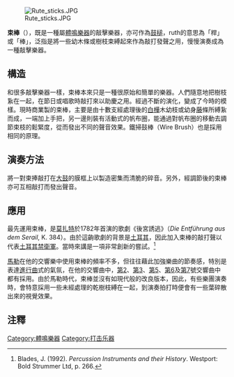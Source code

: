 {{otheruses|subject=一種樂器|other=古羅馬時期作為國王權力的代表物|束棒}}
[[Image:Rute_sticks.JPG|thumb]]

'''束棒'''（{{lang-de|Ruth 或 Ruthe}}），既是一種屬[[體鳴樂器|體鳴樂器]]的敲擊樂器，亦可作為[[鼓槌|鼓槌]]，ruth的意思為「桿」或「棒」，泛指是將一些幼木條或樹枝束縛起來作為敲打發聲之用，慢慢演奏成為一種敲擊樂器。

==構造==
和很多敲擊樂器一樣，束棒本來只是一種很原始和簡單的樂器。人們隨意地把樹枝紥在一起，在節日或唱歌時敲打來以助慶之用。經過不斷的演化，變成了今時的模樣。現時商業製的束棒，主要是由十數支經處理後的[[白樺|白樺]]木幼枝或幼身[[藤|藤]]條所縛紥而成，一端加上手把，另一邊則裝有活動式的帆布圈，能通過對帆布圈的移動去調節束枝的鬆緊度，從而發出不同的聲音效果。鐵掃鼓棒（Wire Brush）也是採用相同的原理。

==演奏方法==

將一對束捧敲打在[[大鼓|大鼓]]的膜框上以製造密集而清脆的碎音。另外，經調節後的束棒亦可互相敲打而發出聲音。

==應用==

最先運用束棒，是[[莫扎特|莫扎特]]於1782年首演的歌劇《後宮誘逃》（''Die Entführung aus dem Serail'', K. 384）。由於這齣歌劇的背景是[[土耳其|土耳其]]，因此加入束棒的敲打聲以代表[[土耳其禁衛軍|土耳其禁衛軍]]。當時來講是一項非常創新的嘗試。<ref>Blades, J. (1992). ''Percussion Instruments and their History''. Westport: Bold Strummer Ltd, p. 266.</ref>

[[古斯塔夫·馬勒|馬勒]]在他的交響樂中使用束棒的頻率不多，但往往藉此加強樂曲的節奏感，特別是表達[[進行曲|進行曲]]式的氣氛，在他的交響曲中，[[第2號交響曲_(馬勒)|第2]]、[[第3號交響曲_(馬勒)|第3]]、[[第5號交響曲_(馬勒)|第5]]、[[第6號交響曲_(馬勒)|第6]]及[[第7號交響曲_(馬勒)|第7]]號交響曲中都有採用。由於馬勒時代，束棒並沒有如現代般的改良版本，因此，有些樂團演奏時，會特意採用一些未經處理的乾樹枝縛在一起，到演奏拍打時便會有一些葉碎散出來的視覺效果。

==注釋==
{{reflist}}

[[Category:體鳴樂器|Category:體鳴樂器]]
[[Category:打击乐器|Category:打击乐器]]


{{music-stub}}